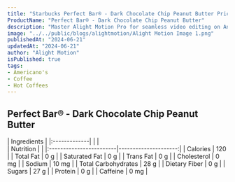 ```yaml
---
title: "Starbucks Perfect Bar® - Dark Chocolate Chip Peanut Butter Price & Calories"
ProductName: "Perfect Bar® - Dark Chocolate Chip Peanut Butter" 
description: "Master Alight Motion Pro for seamless video editing on Android, iOS, and Tablets with our ultimate guide, unlocking advanced features and elevating your skills in 2024!"
image: "../../public/blogs/alightmotion/Alight Motion Image 1.png"
publishedAt: "2024-06-21"
updatedAt: "2024-06-21"
author: "Alight Motion"
isPublished: true
tags:
- Americano's
- Coffee
- Hot Coffees   
---
```


## Perfect Bar® - Dark Chocolate Chip Peanut Butter
  
<div className="tables-container">
  <div className="table-wrapper">
    | Ingredients  |
    |:-------------|
    |              |
  </div>
  <div className="table-wrapper">
    | Nutrition               |                      |  
    |:------------------------|---------------------:|
    | Calories                | 120                   |
    | Total Fat               | 0 g                  |
    | Saturated Fat           | 0 g                  |
    | Trans Fat               | 0 g                  |
    | Cholesterol             | 0 mg                 |
    | Sodium                  | 10 mg                |
    | Total Carbohydrates     | 28 g                 |
    | Dietary Fiber           | 0 g                  |
    | Sugars                  | 27 g                 |
    | Protein                 | 0 g                  |
    | Caffeine                | 0 mg                |
  </div>
</div>

<style jsx>{`
  .tables-container {
    display: flex;
    flex-direction: row;
    gap: 30px;
  }
  .table-wrapper {
    width: 500px; /* Adjust as needed */
  }
  @media (max-width: 768px) {
    .tables-container {
      flex-direction: column;
      gap: 0px; /* Adjust as needed */
    }
    .table-wrapper {
      width: 100%; /* Adjust as needed */
    }
  }
`}</style>
